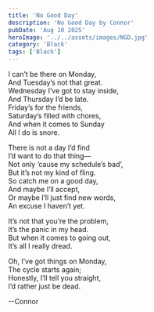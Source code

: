 ```yaml
---
title: 'No Good Day'
description: 'No Good Day by Connor'
pubDate: 'Aug 10 2025'
heroImage: '../../assets/images/NGD.jpg'
category: 'Black'
tags: ['Black']
---
```


I can’t be there on Monday,  
And Tuesday’s not that great.  
Wednesday I’ve got to stay inside,  
And Thursday I’d be late.  
Friday’s for the friends,  
Saturday’s filled with chores,  
And when it comes to Sunday  
All I do is snore.  

There is not a day I’d find  
I’d want to do that thing—  
Not only ’cause my schedule’s bad’,  
But it’s not my kind of fling.  
So catch me on a good day,  
And maybe I’ll accept,  
Or maybe I’ll just find new words,  
An excuse I haven’t yet.  

It’s not that you’re the problem,  
It’s the panic in my head.  
But when it comes to going out,  
It’s all I really dread.  

Oh, I’ve got things on Monday,  
The cycle starts again;  
Honestly, I’ll tell you straight,  
I’d rather just be dead.  

--Connor
